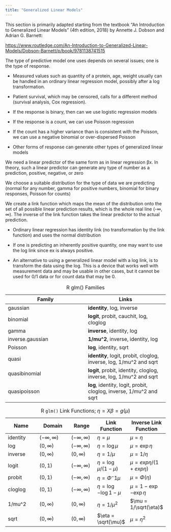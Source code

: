 ```yaml
---
title: "Generalized Linear Models"
---
```


This section is primarily adapted starting from the textbook "An Introduction to Generalized Linear Models" (4th edition, 2018)
by Annette J. Dobson and Adrian G. Barnett:

<https://www.routledge.com/An-Introduction-to-Generalized-Linear-Models/Dobson-Barnett/p/book/9781138741515>

The type of predictive model one uses depends on several issues; one is the type of response.

* Measured values such as quantity of a protein, age, weight usually can be handled in an ordinary linear regression model, possibly after a log transformation.

* Patient survival, which may be censored, calls for a different method (survival analysis, Cox regression).

* If the response is binary, then can we use logistic regression models

* If the response is a count, we can use Poisson regression

* If the count has a higher variance than is consistent with the Poisson, we can use a negative binomial or over-dispersed Poisson

* Other forms of response can generate other types of generalized linear models

We need a linear predictor of the same form as in linear regression βx. In theory, such a linear predictor can generate any type of number as a prediction, positive, negative, or zero

We choose a suitable distribution for the type of data we are predicting (normal for any number, gamma for positive numbers, binomial for binary responses, Poisson for counts)

We create a link function which maps the mean of the distribution onto the set of all possible linear prediction results, which is the whole real line (-∞, ∞). The inverse of the link function takes the linear predictor to the actual prediction.

* Ordinary linear regression has identity link (no transformation by the link function) and uses the normal distribution

* If one is predicting an inherently positive quantity, one may want to use the log link since ex is always positive.

* An alternative to using a generalized linear model with a log link, is to transform the data using the log. This is a device that works well with measurement data and may be usable in other cases, but it cannot be used for 0/1 data or for count data that may be 0.

Family | Links
------ | ------ 
gaussian | **identity**, log, inverse
binomial | **logit**, probit, cauchit, log, cloglog
gamma | **inverse**, identity, log
inverse.gaussian | **1/mu^2**, inverse, identity, log
Poisson | **log**, identity, sqrt
quasi | **identity**, logit, probit, cloglog, inverse, log, 1/mu^2 and sqrt
quasibinomial | **logit**, probit, identity, cloglog, inverse, log, 1/mu^2 and sqrt
quasipoisson | **log**, identity, logit, probit, cloglog, inverse, 1/mu^2 and sqrt

: R glm() Families

Name | Domain | Range | Link Function | Inverse Link Function
------| ------ | ----- | ----- | ------
identity | $(-\infty, \infty)$ | $(-\infty, \infty)$ | $\eta = \mu$ | $\mu = \eta$
log | $(0,\infty)$ | $(-\infty, \infty)$ | $\eta = \log{\mu}$ | $\mu = \exp{\eta}$
inverse | $(0, \infty)$ | $(0,\infty)$ | $\eta = 1/\mu$ | $\mu = 1/\eta$
logit | $(0,1)$ | $(-\infty, \infty)$ | $\eta = \log{\mu/(1-\mu)}$ | $\mu = exp{\eta}/(1+exp{\eta})$
probit | $(0,1)$ | $(-\infty, \infty)$ | $\eta = \Phi^-1{\mu}$ | $\mu = \Phi(\eta)$
cloglog | $(0,1)$ | $(-\infty, \infty)$ | $\eta = \log{-\log{1-\mu}}$ | $\mu = {1-\exp{-\exp{\eta}}}$
1/mu^2 | $(0,\infty)$ | $(0, \infty)$ | $\eta = 1/\mu^2$ | $\mu = 1/\sqrt(\eta)$
sqrt | $(0,\infty)$ | $(0,\infty)$ | $\eta = \sqrt{\mu}$ | $\mu = \eta^2$


: R `glm()` Link Functions; $\eta = X\beta = g(\mu)$
